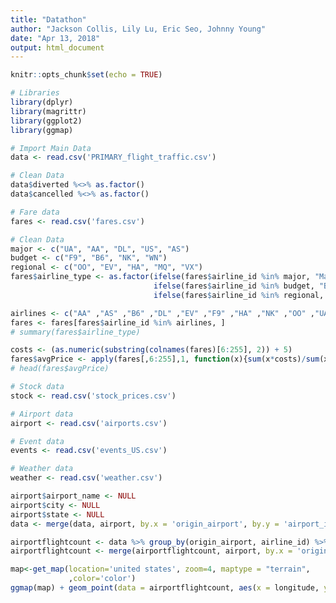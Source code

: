 ```yaml
---
title: "Datathon"
author: "Jackson Collis, Lily Lu, Eric Seo, Johnny Young"
date: "Apr 13, 2018"
output: html_document
---
```


```r
knitr::opts_chunk$set(echo = TRUE)
```

```r
# Libraries
library(dplyr)
library(magrittr)
library(ggplot2)
library(ggmap)
```

```r
# Import Main Data
data <- read.csv('PRIMARY_flight_traffic.csv')

# Clean Data
data$diverted %<>% as.factor()
data$cancelled %<>% as.factor()

# Fare data 
fares <- read.csv('fares.csv')

# Clean Data
major <- c("UA", "AA", "DL", "US", "AS")
budget <- c("F9", "B6", "NK", "WN")
regional <- c("OO", "EV", "HA", "MQ", "VX")
fares$airline_type <- as.factor(ifelse(fares$airline_id %in% major, "Major", 
                                ifelse(fares$airline_id %in% budget, "Budget", 
                                ifelse(fares$airline_id %in% regional, "Regional", NA))))

airlines <- c("AA" ,"AS" ,"B6" ,"DL" ,"EV" ,"F9" ,"HA" ,"NK" ,"OO" ,"UA" ,"VX" ,"WN")
fares <- fares[fares$airline_id %in% airlines, ]
# summary(fares$airline_type)

costs <- (as.numeric(substring(colnames(fares)[6:255], 2)) + 5) 
fares$avgPrice <- apply(fares[,6:255],1, function(x){sum(x*costs)/sum(x)})
# head(fares$avgPrice)

# Stock data
stock <- read.csv('stock_prices.csv')

# Airport data
airport <- read.csv('airports.csv')

# Event data
events <- read.csv('events_US.csv')

# Weather data
weather <- read.csv('weather.csv')
```

```r
airport$airport_name <- NULL
airport$city <- NULL
airport$state <- NULL
data <- merge(data, airport, by.x = 'origin_airport', by.y = 'airport_id')

airportflightcount <- data %>% group_by(origin_airport, airline_id) %>% summarize(origincount = n())
airportflightcount <- merge(airportflightcount, airport, by.x = 'origin_airport', by.y = 'airport_id')

map<-get_map(location='united states', zoom=4, maptype = "terrain",
             ,color='color')
ggmap(map) + geom_point(data = airportflightcount, aes(x = longitude, y = latitude, size = origincount, colour = airline_id)) + guides(fill='legend', size=F) + scale_size(range = c(0, 6)) + scale_fill_gradient(low = "#ff0000", high = "#04ff00")
```
